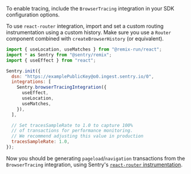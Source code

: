 To enable tracing, include the `BrowserTracing` integration in your SDK configuration options.

To use `react-router` integration, import and set a custom routing instrumentation using a custom history. Make sure you use a `Router` component combined with `createBrowserHistory` (or equivalent).

<SignInNote />

```javascript
import { useLocation, useMatches } from "@remix-run/react";
import * as Sentry from "@sentry/remix";
import { useEffect } from "react";

Sentry.init({
  dsn: "https://examplePublicKey@o0.ingest.sentry.io/0",
  integrations: [
    Sentry.browserTracingIntegration({
      useEffect,
      useLocation,
      useMatches,
    }),
  ],

  // Set tracesSampleRate to 1.0 to capture 100%
  // of transactions for performance monitoring.
  // We recommend adjusting this value in production
  tracesSampleRate: 1.0,
});
```

Now you should be generating `pageload`/`navigation` transactions from the `BrowserTracing` integration, using Sentry's [`react-router` instrumentation](/platforms/javascript/guides/react/configuration/integrations/react-router/).
